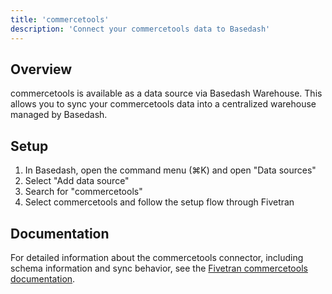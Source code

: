 ```yaml
---
title: 'commercetools'
description: 'Connect your commercetools data to Basedash'
---
```


## Overview

commercetools is available as a data source via Basedash Warehouse. This allows you to sync your commercetools data into a centralized warehouse managed by Basedash.

## Setup

1. In Basedash, open the command menu (⌘K) and open "Data sources"
2. Select "Add data source"
3. Search for "commercetools"
4. Select commercetools and follow the setup flow through Fivetran

## Documentation

For detailed information about the commercetools connector, including schema information and sync behavior, see the [Fivetran commercetools documentation](https://fivetran.com/docs/connectors/applications/commercetools).
